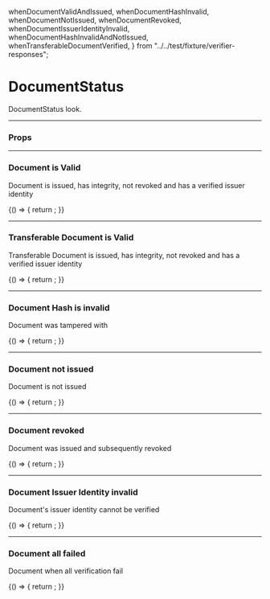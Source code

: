   whenDocumentValidAndIssued,
  whenDocumentHashInvalid,
  whenDocumentNotIssued,
  whenDocumentRevoked,
  whenDocumentIssuerIdentityInvalid,
  whenDocumentHashInvalidAndNotIssued,
  whenTransferableDocumentVerified,
} from "../../test/fixture/verifier-responses";

<Meta title="DocumentStatus" component={DocumentStatus} />

# DocumentStatus

DocumentStatus look.

---

### Props

<Props of={DocumentStatus} />

---

### Document is Valid

Document is issued, has integrity, not revoked and has a verified issuer identity

<Preview>
  <Story name="Valid Document">
    {() => {
      return <DocumentStatus verificationStatus={whenDocumentValidAndIssued} />;
    }}
  </Story>
</Preview>

---

### Transferable Document is Valid

Transferable Document is issued, has integrity, not revoked and has a verified issuer identity

<Preview>
  <Story name="Valid Transferable Document">
    {() => {
      return <DocumentStatus verificationStatus={whenTransferableDocumentVerified} />;
    }}
  </Story>
</Preview>

---

### Document Hash is invalid

Document was tampered with

<Preview>
  <Story name="Tampered Document">
    {() => {
      return <DocumentStatus verificationStatus={whenDocumentHashInvalid} />;
    }}
  </Story>
</Preview>

---

### Document not issued

Document is not issued

<Preview>
  <Story name="Not Issued Document">
    {() => {
      return <DocumentStatus verificationStatus={whenDocumentNotIssued} />;
    }}
  </Story>
</Preview>

---

### Document revoked

Document was issued and subsequently revoked

<Preview>
  <Story name="Revoked Document">
    {() => {
      return <DocumentStatus verificationStatus={whenDocumentRevoked} />;
    }}
  </Story>
</Preview>

---

### Document Issuer Identity invalid

Document's issuer identity cannot be verified

<Preview>
  <Story name="Invalid Issuer">
    {() => {
      return <DocumentStatus verificationStatus={whenDocumentIssuerIdentityInvalid} />;
    }}
  </Story>
</Preview>

---

### Document all failed

Document when all verification fail

<Preview>
  <Story name="All Failed">
    {() => {
      return <DocumentStatus verificationStatus={whenDocumentHashInvalidAndNotIssued} />;
    }}
  </Story>
</Preview>
